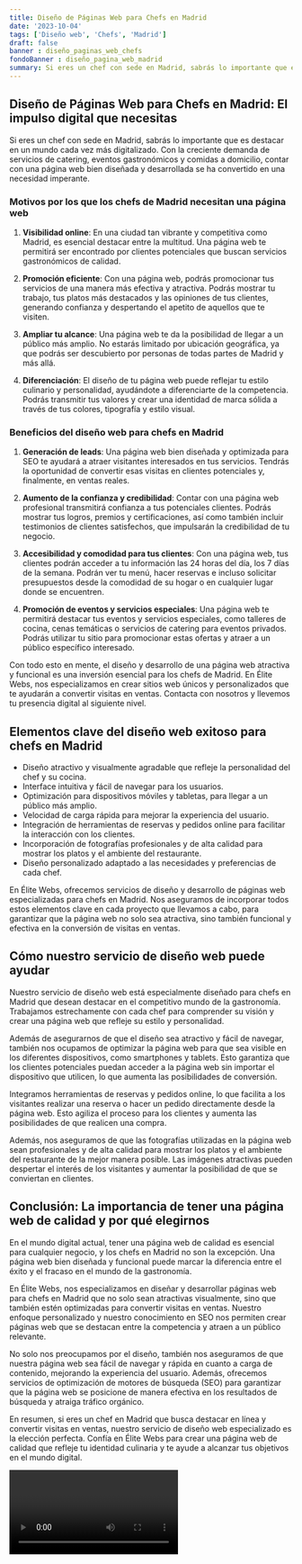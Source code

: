 ```yaml
---
title: Diseño de Páginas Web para Chefs en Madrid
date: '2023-10-04'
tags: ['Diseño web', 'Chefs', 'Madrid']
draft: false
banner : diseño_paginas_web_chefs
fondoBanner : diseño_pagina_web_madrid
summary: Si eres un chef con sede en Madrid, sabrás lo importante que es destacar en un mundo cada vez más digitalizado. Con la creciente demanda de servicios de catering, eventos gastronómicos y comidas a domicilio, contar con una página web bien diseñada y desarrollada se ha convertido en una necesidad imperante.
---
```


## Diseño de Páginas Web para Chefs en Madrid: El impulso digital que necesitas

Si eres un chef con sede en Madrid, sabrás lo importante que es destacar en un mundo cada vez más digitalizado. Con la creciente demanda de servicios de catering, eventos gastronómicos y comidas a domicilio, contar con una página web bien diseñada y desarrollada se ha convertido en una necesidad imperante.

### Motivos por los que los chefs de Madrid necesitan una página web

1. **Visibilidad online**: En una ciudad tan vibrante y competitiva como Madrid, es esencial destacar entre la multitud. Una página web te permitirá ser encontrado por clientes potenciales que buscan servicios gastronómicos de calidad.

2. **Promoción eficiente**: Con una página web, podrás promocionar tus servicios de una manera más efectiva y atractiva. Podrás mostrar tu trabajo, tus platos más destacados y las opiniones de tus clientes, generando confianza y despertando el apetito de aquellos que te visiten.

3. **Ampliar tu alcance**: Una página web te da la posibilidad de llegar a un público más amplio. No estarás limitado por ubicación geográfica, ya que podrás ser descubierto por personas de todas partes de Madrid y más allá.

4. **Diferenciación**: El diseño de tu página web puede reflejar tu estilo culinario y personalidad, ayudándote a diferenciarte de la competencia. Podrás transmitir tus valores y crear una identidad de marca sólida a través de tus colores, tipografía y estilo visual.

### Beneficios del diseño web para chefs en Madrid

1. **Generación de leads**: Una página web bien diseñada y optimizada para SEO te ayudará a atraer visitantes interesados en tus servicios. Tendrás la oportunidad de convertir esas visitas en clientes potenciales y, finalmente, en ventas reales.

2. **Aumento de la confianza y credibilidad**: Contar con una página web profesional transmitirá confianza a tus potenciales clientes. Podrás mostrar tus logros, premios y certificaciones, así como también incluir testimonios de clientes satisfechos, que impulsarán la credibilidad de tu negocio.

3. **Accesibilidad y comodidad para tus clientes**: Con una página web, tus clientes podrán acceder a tu información las 24 horas del día, los 7 días de la semana. Podrán ver tu menú, hacer reservas e incluso solicitar presupuestos desde la comodidad de su hogar o en cualquier lugar donde se encuentren.

4. **Promoción de eventos y servicios especiales**: Una página web te permitirá destacar tus eventos y servicios especiales, como talleres de cocina, cenas temáticas o servicios de catering para eventos privados. Podrás utilizar tu sitio para promocionar estas ofertas y atraer a un público específico interesado.

Con todo esto en mente, el diseño y desarrollo de una página web atractiva y funcional es una inversión esencial para los chefs de Madrid. En Élite Webs, nos especializamos en crear sitios web únicos y personalizados que te ayudarán a convertir visitas en ventas. Contacta con nosotros y llevemos tu presencia digital al siguiente nivel.

<GifSeo />

<Cta />

## Elementos clave del diseño web exitoso para chefs en Madrid

- Diseño atractivo y visualmente agradable que refleje la personalidad del chef y su cocina.
- Interface intuitiva y fácil de navegar para los usuarios.
- Optimización para dispositivos móviles y tabletas, para llegar a un público más amplio.
- Velocidad de carga rápida para mejorar la experiencia del usuario.
- Integración de herramientas de reservas y pedidos online para facilitar la interacción con los clientes.
- Incorporación de fotografías profesionales y de alta calidad para mostrar los platos y el ambiente del restaurante.
- Diseño personalizado adaptado a las necesidades y preferencias de cada chef.

En Élite Webs, ofrecemos servicios de diseño y desarrollo de páginas web especializadas para chefs en Madrid. Nos aseguramos de incorporar todos estos elementos clave en cada proyecto que llevamos a cabo, para garantizar que la página web no solo sea atractiva, sino también funcional y efectiva en la conversión de visitas en ventas.

## Cómo nuestro servicio de diseño web puede ayudar

Nuestro servicio de diseño web está especialmente diseñado para chefs en Madrid que desean destacar en el competitivo mundo de la gastronomía. Trabajamos estrechamente con cada chef para comprender su visión y crear una página web que refleje su estilo y personalidad.

Además de asegurarnos de que el diseño sea atractivo y fácil de navegar, también nos ocupamos de optimizar la página web para que sea visible en los diferentes dispositivos, como smartphones y tablets. Esto garantiza que los clientes potenciales puedan acceder a la página web sin importar el dispositivo que utilicen, lo que aumenta las posibilidades de conversión.

Integramos herramientas de reservas y pedidos online, lo que facilita a los visitantes realizar una reserva o hacer un pedido directamente desde la página web. Esto agiliza el proceso para los clientes y aumenta las posibilidades de que realicen una compra.

Además, nos aseguramos de que las fotografías utilizadas en la página web sean profesionales y de alta calidad para mostrar los platos y el ambiente del restaurante de la mejor manera posible. Las imágenes atractivas pueden despertar el interés de los visitantes y aumentar la posibilidad de que se conviertan en clientes.

## Conclusión: La importancia de tener una página web de calidad y por qué elegirnos

En el mundo digital actual, tener una página web de calidad es esencial para cualquier negocio, y los chefs en Madrid no son la excepción. Una página web bien diseñada y funcional puede marcar la diferencia entre el éxito y el fracaso en el mundo de la gastronomía.

En Élite Webs, nos especializamos en diseñar y desarrollar páginas web para chefs en Madrid que no solo sean atractivas visualmente, sino que también estén optimizadas para convertir visitas en ventas. Nuestro enfoque personalizado y nuestro conocimiento en SEO nos permiten crear páginas web que se destacan entre la competencia y atraen a un público relevante.

No solo nos preocupamos por el diseño, también nos aseguramos de que nuestra página web sea fácil de navegar y rápida en cuanto a carga de contenido, mejorando la experiencia del usuario. Además, ofrecemos servicios de optimización de motores de búsqueda (SEO) para garantizar que la página web se posicione de manera efectiva en los resultados de búsqueda y atraiga tráfico orgánico.

En resumen, si eres un chef en Madrid que busca destacar en línea y convertir visitas en ventas, nuestro servicio de diseño web especializado es la elección perfecta. Confía en Élite Webs para crear una página web de calidad que refleje tu identidad culinaria y te ayude a alcanzar tus objetivos en el mundo digital.

<Video />

<CtaBot job='Chefs' city='Madrid'/>

<Gmaps query='Madrid+españa+maps' />